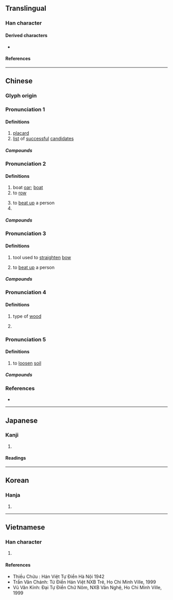 {{also|搒}}
{{character info/new}}
==Translingual==

===Han character===
{{Han char|rn=75|rad=木|as=10|sn=14|four=40927|canj=DYBS|ids=⿰木旁}}

====Derived characters====
* {{l|mul|[[𭋞]], [[𡽲]]}}

====References====
{{Han ref|kx=0543.190|dkj=15241|dj=0931.080|hdz=21268.120|uh=699C}}

----

==Chinese==
{{zh-forms}}

===Glyph origin===
{{Han etym}}

===Pronunciation 1===
{{zh-pron
|m=bǎng
|c=bong2
|mn=pńg/póng
|mn_note=pńg - vernacular; póng - literary
|mc=2
|oc=n,1+2
|cat=n
}}

====Definitions====
{{zh-hanzi}}

# [[placard]]
# [[list]] of [[successful]] [[candidate]]s

=====Compounds=====
{{zh-der|名列榜首|上榜|同榜|張榜|副榜|兩榜|堂榜|名魁虎榜|名榜|喪榜|光榮榜|出榜|排行榜|榜尾|榜文|殃榜|手榜|牌榜|秋榜|榜眼|榜單|發榜|榜首|榜牌|標榜|登虎榜|春秋榜|春榜|放榜|榜花|甲榜|押榜||榜書|揭榜|榜上無名|榜張|榮譽榜|榜額|榜示|榜樣|榜帖|紅榜|金榜|蕊榜|落榜|金榜題名|點榜|虎榜|龍虎榜|背榜|陪榜|黃榜|金榜掛名|鏤榜|署榜}}

===Pronunciation 2===
{{zh-pron
|m=bàng,bèng
|m_note=bàng - mainland China; bèng - Taiwan <!-- Compare 漢語大字典 (China) and Moedict.tw (Taiwan) -->
|c=pong3,bong3
|mc=3
|oc=y,n
|ma=
|cat=n,v
}}

====Definitions====
{{zh-hanzi}}

# boat [[oar]]; [[boat]]
# to [[row]]
#: {{zh-x|榜{bàng/bèng} 舟|to [[row]]}}
#: {{zh-alt-inline|搒}} <!-- Similar compounds found under 搒 in 《漢語大詞典》 -->
# to [[beat up]] a person <!-- 漢語大字典 (China) and Moedict.tw (Taiwan) gives this definition. See also pronunciation 3 -->
# {{zh-alt-form|傍}} <!-- 漢語大字典 -->

=====Compounds=====
{{zh-der|榜掠|榜人|榜女|榜板|榜妾|榜楚|榜歌|榜汰|榜枻|榜信|榜師|榜舫|榜舟|榜船|榜童|榜聲}}

===Pronunciation 3===
{{zh-pron
|m=bēng
|c=pang4
|mc=1
|oc=n,3
|ma=
|cat=n,v
}}

====Definitions====
{{zh-hanzi}}

# {{zh-div|檠}} tool used to [[straighten]] [[bow]]
# to [[beat up]] a person {{gloss|''type of punishment in ancient times''}} <!-- 《漢語大詞典》 (China) gives pronunciation of compounds as bēng whereas Moedict.tw gives pronunciation as bèng. Similar definition found under pronunciation bàng in 《漢語大字典》 (China) -->
#: {{zh-alt-inline|搒}} <!-- Similar compounds found under 搒 in 《漢語大詞典》 -->

=====Compounds=====
{{zh-der|榜檠|榜箠|榜笞|榜死|榜服|榜毒|榜殺|榜責|榜達|榜繫}}

===Pronunciation 4===
{{zh-pron
|m=páng <!-- Pronunciation given in 漢語大字典(第二版) is pāng -->
|c=
|mc=
|oc=
|ma=
|cat=n
}}

====Definitions====
{{zh-hanzi}}

# {{zh-hg}} type of [[wood]] <!-- 《集韻·唐韻》 -->
# {{zh-alt-form|旁}} <!-- 《漢語大字典》 -->

===Pronunciation 5===
{{zh-pron
|m=pǎng
|c=
|cat=v
}}

====Definitions====
{{zh-hanzi}}

# {{lb|zh|dialectal}} to [[loosen]] [[soil]] <!-- Refer 《漢語大詞典》 -->

=====Compounds=====
{{zh-der|榜青|榜地}}

===References===
* {{R:yue:Hanzi}}

----

==Japanese==

===Kanji===
{{ja-kanji|grade=|rs=木10}}

# {{rfdef|ja|sort=木10}}

====Readings====
{{ja-readings
|goon=ひょう, びょう, ほう
|kanon=ほう
|kanyoon=ぼう
|kun=かじ-, たてふだ-
}}

----

==Korean==

===Hanja===
{{ko-hanja|hangeul=[[방]], [[병]]|eumhun=|rv=bang, byeong|mr=pang, pyŏng|y=pang, pyeng}}

# {{rfdef|ko|sort=木10}}

----

==Vietnamese==

===Han character===
{{vi-hantu|[[bàng]], [[báng]], [[bảng]], [[bửng]], [[vảng]], [[bứng]], [[phẳng]]|rs=木10}}

# {{rfdef|vi|sort=木10}}

====References====
* Thiều Chửu : Hán Việt Tự Điển Hà Nội 1942
* Trần Văn Chánh: Từ Điển Hán Việt NXB Trẻ, Ho Chi Minh Ville, 1999
* Vũ Văn Kính: Đại Tự Điển Chữ Nôm, NXB Văn Nghệ, Ho Chi Minh Ville, 1999